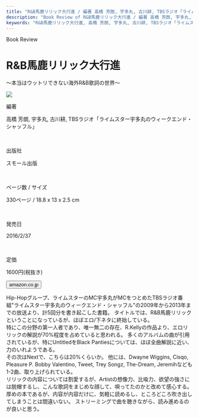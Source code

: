```yaml
---
title: "R&B馬鹿リリック大行進 / 編著 高橋 芳朗, 宇多丸, 古川耕, TBSラジオ「ライムスター宇多丸のウィークエンド・シャッフル」"
description: "Book Review of R&B馬鹿リリック大行進 / 編著 高橋 芳朗, 宇多丸, 古川耕, TBSラジオ「ライムスター宇多丸のウィークエンド・シャッフル」"
keywords: "R&B馬鹿リリック大行進, 高橋 芳朗, 宇多丸, 古川耕, TBSラジオ「ライムスター宇多丸のウィークエンド・シャッフル」"
---
```



<Row>
  <Column colMd={12} colLg={12} noGutterMdLeft="">
    <p className="largeP">Book Review</p>
    <h1 className="h1-no-bottom-margin">R&B馬鹿リリック大行進</h1>
    <p className="largeP">〜本当はウットリできない海外R&B歌詞の世界〜</p>
  </Column>
</Row>

<Row>
<Column colMd={3} colLg={4} noGutterMdLeft="">

  <img src="../../images/books/randbbakalyric.jpg" />

</Column>
<Column colMd={4} colLg={8} noGutterMdLeft="">
  <div>
    <p>編著</p>
    <p className="largeP">
    高橋 芳朗, 宇多丸, 古川耕, TBSラジオ「ライムスター宇多丸のウィークエンド・シャッフル」 
    </p>
    <br/>
    <p>出版社</p>
    <p className="largeP">
    スモール出版
    </p>
    <br/>
    <p>ページ数 / サイズ</p>
    <p className="largeP">
    330ページ / 18.8 x 13 x 2.5 cm
    </p>
    <br/>
    <p>発売日</p>
    <p className="largeP">
    2016/2/37
    </p>
    <br/>
    <p>定価</p>
    <p className="largeP">
    1600円(税抜き)
    </p>
    <div>
    <Button href="https://amzn.to/3ka16Hr" renderIcon={ArrowUpRight} size='sm' kind='primary'>
          amazon.co.jp
    </Button>
    </div>
  </div>
</Column>
</Row>

<Row>
  <Column colMd={8} colLg={8} noGutterMdLeft="">
    <p>
      Hip-Hopグループ、ライムスターのMC宇多丸がMCをつとめたTBSラジオ番組"ライムスター宇多丸のウィークエンド・シャッフル"の2009年から2013年までの放送より、計5回分を書き起こした書籍。
      タイトルでは、R&B馬鹿リリックということになっているが、ほぼエロ/下ネタに終始している。
      <br />
      特にこの分野の第一人者であり、唯一無二の存在、R.Kellyの作品より、エロリリックの解説が70%程度を占めていると思われる。
      多くのアルバムの曲が引用されているが、特にUntitledをBlack
      Pantiesについては、ほぼ全曲解説に近い、力のいれようである。 <br />
      その次はNextで、こちらは20%くらいか。 他には、Dwayne Wiggins, Cisqo, Pleasure
      P. Bobby Valentino, Tweet, Trey Songz, The-Dream, Jeremihなども1-2曲、取り上げられている。
      <br />
      リリックの内容については割愛するが、Artistの想像力、比喩力、欲望の強さには脱帽するし、こんな歌詞をまじめな顔して、唄ってたのかと改めて感心する。
      厚めの本であるが、内容が内容だけに、気軽に読めるし、ところどころ吹き出してしまうことは間違いない。
      ストリーミングで曲を聴きながら、読み進めるのが良いと思う。
    </p>
  </Column>
</Row>
